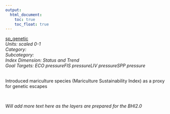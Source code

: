 ```yaml
---
output:
  html_document:
    toc: true
    toc_float: true
---
```


[sp_genetic](https://github.com/OHI-Science/bhi/blob/master/baltic/layers/sp_genetic_gl2018.csv)\
*Units: scaled 0-1*\
*Category:*\
*Subcategory:*\
*Index Dimension: Status and Trend*\
*Goal Targets: ECO pressureFIS pressureLIV pressureSPP pressure*\
<br>

Introduced mariculture species (Mariculture Sustainability Index) as a proxy for genetic escapes

<br>

*Will add more text here as the layers are prepared for the BHI2.0*

<br>



<br>

